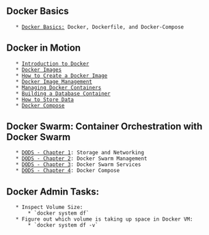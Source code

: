 == Docker Basics ==

    * [[Docker Basics:]] Docker, Dockerfile, and Docker-Compose

== Docker in Motion ==

    * [[Introduction to Docker]]
    * [[Docker Images]]
    * [[How to Create a Docker Image]]
    * [[Docker Image Management]]
    * [[Managing Docker Containers]]
    * [[Building a Database Container]]
    * [[How to Store Data]]
    * [[Docker Compose]]

== Docker Swarm: Container Orchestration with Docker Swarm ==

    * [[DODS - Chapter 1]]: Storage and Networking
    * [[DODS - Chapter 2]]: Docker Swarm Management
    * [[DODS - Chapter 3]]: Docker Swarm Services
    * [[DODS - Chapter 4]]: Docker Compose

== Docker Admin Tasks: ==

    * Inspect Volume Size:
        * `docker system df`
    * Figure out which volume is taking up space in Docker VM:
        * `docker system df -v`
